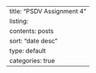 ---
title: "PSDV Assignment 4"
listing:
  contents: posts
  sort: "date desc"
  type: default
  categories: true
---